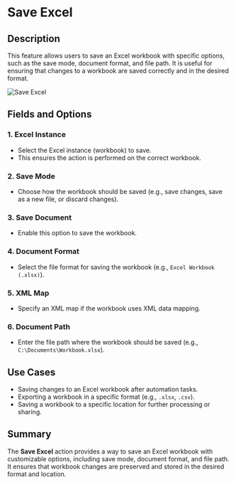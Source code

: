 # Save Excel  

## Description

This feature allows users to save an Excel workbook with specific options, such as the save mode, document format, and file path. It is useful for ensuring that changes to a workbook are saved correctly and in the desired format.  

![Save Excel](../../../assets/excel/save-excel.png)  

## Fields and Options  

### 1. **Excel Instance** 

- Select the Excel instance (workbook) to save.  
- This ensures the action is performed on the correct workbook.  

### 2. **Save Mode** 

- Choose how the workbook should be saved (e.g., save changes, save as a new file, or discard changes).  

### 3. **Save Document** 

- Enable this option to save the workbook.  

### 4. **Document Format** 

- Select the file format for saving the workbook (e.g., `Excel Workbook (.xlsx)`).  

### 5. **XML Map** 

- Specify an XML map if the workbook uses XML data mapping.  

### 6. **Document Path** 

- Enter the file path where the workbook should be saved (e.g., `C:\Documents\Workbook.xlsx`).  

## Use Cases

- Saving changes to an Excel workbook after automation tasks.  
- Exporting a workbook in a specific format (e.g., `.xlsx`, `.csv`).  
- Saving a workbook to a specific location for further processing or sharing.  

## Summary

The **Save Excel** action provides a way to save an Excel workbook with customizable options, including save mode, document format, and file path. It ensures that workbook changes are preserved and stored in the desired format and location.
